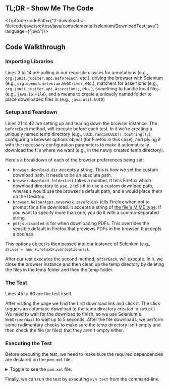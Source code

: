 
## TL;DR - Show Me The Code

<TipCode codePath={"2-download-a-file/code/java/src/test/java/com/elemental/selenium/DownloadTest.java"}
         language={"java"}/>

## Code Walkthrough

### Importing Libraries

Lines 3 to 14 are pulling in our requisite classes for annotations (e.g., `org.junit.jupiter.api.BeforeEach`, etc.),
driving the browser with Selenium (e.g., `org.openqa.selenium.WebDriver`, etc.), matchers for assertions
(e.g., `org.junit.jupiter.api.Assertions;`, etc. ), something to handle local files (e.g., `java.io.File`), and a means
to create a uniquely named folder to place downloaded files in (e.g., `java.util.UUID`)

### Setup and Teardown

Lines 21 to 42 are setting up and tearing down the browser instance. The `beforeEach` method, will execute before
each test. In it we're creating a uniquely named temp directory (e.g., `UUID.randomUUID().toString();`), configuring a
browser options object (for Firefox in this case), and plying it with the necessary configuration parameters to make
it automatically download the file where we want (e.g., in the newly created temp directory).

Here's a breakdown of each of the browser preferences being set:

+ `browser.download.dir` accepts a string. This is how we set the custom download path. It needs to be an absolute path.
+ `browser.download.folderList` takes a number. It tells Firefox which download directory to use. `2` tells it to use
a custom download path, wheras `1` would use the browser's default path, and `0` would place them on the Desktop.
+ `browser.helperApps.neverAsk.saveToDisk` tells Firefox when not to prompt for a file download. It accepts a string
of [the file's MIME type](http://en.wikipedia.org/wiki/Internet_media_type). If you want to specify more than one, you do it with a comma-separated string.
+ `pdfjs.disabled` is for when downloading PDFs. This overrides the sensible default in Firefox that previews PDFs
in the browser. It accepts a boolean.

This options object is then passed into our instance of Selenium (e.g., `driver = new FirefoxDriver(options);`).

After our test executes the second method, `afterEach`, will execute. In it, we close the browser instance and then
clean up the temp directory by deleting the files in the temp folder and then the temp folder.

### The Test

Lines 45 to 60 are the test itself.

After visiting the page we find the first download link and click it. The click triggers an automatic download to the
temp directory created in `setUp()`. We need to wait for the download to finish, so we use Selenium's `WebDriverWait` to
wait up to 5 seconds. After the file downloads, we perform some rudimentary checks to make sure the temp directory
isn't empty and then check the file (or files) that they aren't empty either.

### Executing the Test

Before executing the test, we need to make sure the required dependencies are declared on the `pom.xml` file.

<details>
    <summary>Toggle to see the <code>pom.xml</code> file.</summary>
    <div>
        <TipCode codePath={"2-download-a-file/code/java/pom.xml"} language={"xml"}/>
    </div>
</details>

Finally, we can run the test by executing `mvn test` from the command-line.